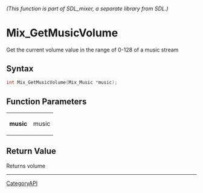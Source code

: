 ====== (This function is part of SDL_mixer, a separate library from SDL.) ======
= Mix_GetMusicVolume =

Get the current volume value in the range of 0-128 of a music stream 

== Syntax ==

<syntaxhighlight lang='c'>
int Mix_GetMusicVolume(Mix_Music *music);
</syntaxhighlight>

== Function Parameters ==

{|
|'''music'''
|music
|}

== Return Value ==

Returns volume

----
[[CategoryAPI]]



